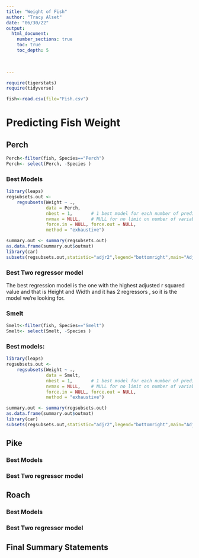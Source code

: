 ```yaml
---
title: "Weight of Fish"
author: "Tracy Alset"
date: "06/30/22"  
output: 
  html_document:
    number_sections: true
    toc: true
    toc_depth: 5

 
    
---
```



```r
require(tigerstats)
require(tidyverse)
```

```r
fish<-read.csv(file="Fish.csv")

```


# Predicting Fish Weight


## Perch
```r
Perch<-filter(fish, Species=="Perch")
Perch<- select(Perch, -Species )
```

### Best Models

```r
library(leaps)
regsubsets.out <-
    regsubsets(Weight ~ .,
               data = Perch,
               nbest = 1,       # 1 best model for each number of predictors
               nvmax = NULL,    # NULL for no limit on number of variables
               force.in = NULL, force.out = NULL,
               method = "exhaustive")

summary.out <- summary(regsubsets.out)
as.data.frame(summary.out$outmat)
library(car)
subsets(regsubsets.out,statistic="adjr2",legend="bottomright",main="Adjusted R^2")
```
### Best Two regressor model

 The best regression model is the one with the highest adjusted r squared value and that is Height and Width and it has 2 regressors , so it is the model we're looking for.

### Smelt
```r
Smelt<-filter(fish, Species=="Smelt")
Smelt<- select(Smelt, -Species )
```

### Best models:

```r
library(leaps)
regsubsets.out <-
    regsubsets(Weight ~ .,
               data = Smelt,
               nbest = 1,       # 1 best model for each number of predictors
               nvmax = NULL,    # NULL for no limit on number of variables
               force.in = NULL, force.out = NULL,
               method = "exhaustive")

summary.out <- summary(regsubsets.out)
as.data.frame(summary.out$outmat)
library(car)
subsets(regsubsets.out,statistic="adjr2",legend="bottomright",main="Adjusted R^2")
```






## Pike

### Best Models

### Best Two regressor model

## Roach

### Best Models

### Best Two regressor model

## Final Summary Statements